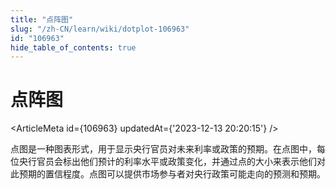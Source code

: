 ```yaml
---
title: "点阵图"
slug: "/zh-CN/learn/wiki/dotplot-106963"
id: "106963"
hide_table_of_contents: true
---
```



# 点阵图

<ArticleMeta id={106963} updatedAt={'2023-12-13 20:20:15'} />
<div className='border-solid border-b border-t-0 my-4 border-[var(--ifm-color-gray-300)]' />

点图是一种图表形式，用于显示央行官员对未来利率或政策的预期。在点图中，每位央行官员会标出他们预计的利率水平或政策变化，并通过点的大小来表示他们对此预期的置信程度。点图可以提供市场参与者对央行政策可能走向的预测和预期。
